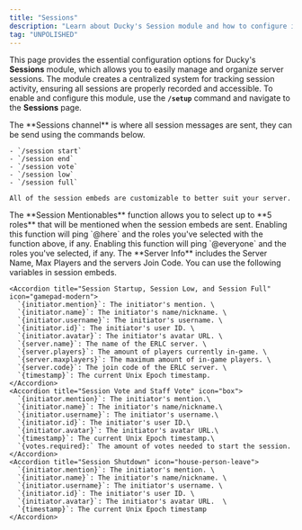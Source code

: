 ```yaml
---
title: "Sessions"
description: "Learn about Ducky's Session module and how to configure it."
tag: "UNPOLISHED"
---
```


This page provides the essential configuration options for Ducky's **Sessions** module, which allows you to easily manage and organize server sessions. The module creates a centralized system for tracking session activity, ensuring all sessions are properly recorded and accessible. To enable and configure this module, use the **`/setup`** command and navigate to the **Sessions** page.

<Steps>
  <Step title="Sessions Channel" titleSize="h2">
    The **Sessions channel** is where all session messages are sent, they can be send using the commands below.

    - `/session start`
    - `/session end`
    - `/session vote`
    - `/session low`
    - `/session full`

    All of the session embeds are customizable to better suit your server.
  </Step>
  <Step title="Session Mentionables" titleSize="h2">
    The **Session Mentionables** function allows you to select up to **5 roles** that will be mentioned when the session embeds are sent.
  </Step>
  <Step title="Ping Here" titleSize="h2">
    Enabling this function will ping `@here` and the roles you've selected with the function above, if any.
  </Step>
  <Step title="Ping Everyone" titleSize="h2">
    Enabling this function will ping `@everyone` and the roles you've selected, if any.
  </Step>
  <Step title="Server Info" titleSize="h2">
    The **Server Info** includes the Server Name, Max Players and the servers Join Code.
  </Step>
  <Step title="Variables" titleSize="h2">
    You can use the following variables in session embeds.

    <Accordion title="Session Startup, Session Low, and Session Full" icon="gamepad-modern">
      `{initiator.mention}`: The initiator's mention. \
      `{initiator.name}`: The initiator's name/nickname. \
      `{initiator.username}`: The initiator's username. \
      `{initiator.id}`: The initiator's user ID. \
      `{initiator.avatar}`: The initiator's avatar URL. \
      `{server.name}`: The name of the ERLC server. \
      `{server.players}`: The amount of players currently in-game. \
      `{server.maxplayers}`: The maximum amount of in-game players. \
      `{server.code}`: The join code of the ERLC server. \
      `{timestamp}`: The current Unix Epoch timestamp.
    </Accordion>
    <Accordion title="Session Vote and Staff Vote" icon="box">
      `{initiator.mention}`: The initiator's mention.\
      `{initiator.name}`: The initiator's name/nickname.\
      `{initiator.username}`: The initiator's username.\
      `{initiator.id}`: The initiator's user ID.\
      `{initiator.avatar}`: The initiator's avatar URL.\
      `{timestamp}`: The current Unix Epoch timestamp.\
      `{votes.required}:` The amount of votes needed to start the session.
    </Accordion>
    <Accordion title="Session Shutdown" icon="house-person-leave">
      `{initiator.mention}`: The initiator's mention. \
      `{initiator.name}`: The initiator's name/nickname. \
      `{initiator.username}`: The initiator's username. \
      `{initiator.id}`: The initiator's user ID. \
      `{initiator.avatar}`: The initiator's avatar URL.  \
      `{timestamp}`: The current Unix Epoch timestamp
    </Accordion>
  </Step>
</Steps>
